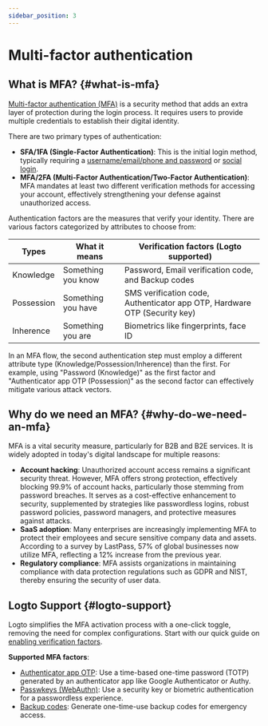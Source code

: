 ```yaml
---
sidebar_position: 3
---
```


# Multi-factor authentication

## What is MFA? \{#what-is-mfa}

[Multi-factor authentication (MFA)](https://auth.wiki/mfa) is a security method that adds an extra layer of protection during the login process. It requires users to provide multiple credentials to establish their digital identity.

There are two primary types of authentication:

- **SFA/1FA (Single-Factor Authentication)**: This is the initial login method, typically requiring a [username/email/phone and password](/end-user-flows/sign-up-and-sign-in/sign-in) or [social login](/end-user-flows/sign-up-and-sign-in/social-sign-in).
- **MFA/2FA (Multi-Factor Authentication/Two-Factor Authentication)**: MFA mandates at least two different verification methods for accessing your account, effectively strengthening your defense against unauthorized access.

Authentication factors are the measures that verify your identity. There are various factors categorized by attributes to choose from:

| Types      | What it means      | Verification factors (Logto supported)                                    |
| ---------- | ------------------ | ------------------------------------------------------------------------- |
| Knowledge  | Something you know | Password, Email verification code, and Backup codes                       |
| Possession | Something you have | SMS verification code, Authenticator app OTP, Hardware OTP (Security key) |
| Inherence  | Something you are  | Biometrics like fingerprints, face ID                                     |

In an MFA flow, the second authentication step must employ a different attribute type (Knowledge/Possession/Inherence) than the first. For example, using "Password (Knowledge)" as the first factor and "Authenticator app OTP (Possession)" as the second factor can effectively mitigate various attack vectors.

## Why do we need an MFA? \{#why-do-we-need-an-mfa}

MFA is a vital security measure, particularly for B2B and B2E services. It is widely adopted in today's digital landscape for multiple reasons:

- **Account hacking**: Unauthorized account access remains a significant security threat. However, MFA offers strong protection, effectively blocking 99.9% of account hacks, particularly those stemming from password breaches. It serves as a cost-effective enhancement to security, supplemented by strategies like passwordless logins, robust password policies, password managers, and protective measures against attacks.
- **SaaS adoption**: Many enterprises are increasingly implementing MFA to protect their employees and secure sensitive company data and assets. According to a survey by LastPass, 57% of global businesses now utilize MFA, reflecting a 12% increase from the previous year.
- **Regulatory compliance**: MFA assists organizations in maintaining compliance with data protection regulations such as GDPR and NIST, thereby ensuring the security of user data.

## Logto Support \{#logto-support}

Logto simplifies the MFA activation process with a one-click toggle, removing the need for complex configurations. Start with our quick guide on [enabling verification factors](/end-user-flows/mfa/configure-mfa).

**Supported MFA factors**:

- [Authenticator app OTP](/end-user-flows/mfa/authenticator-app-otp): Use a time-based one-time password (TOTP) generated by an authenticator app like Google Authenticator or Authy.
- [Passwkeys (WebAuthn)](/end-user-flows/mfa/webauthn): Use a security key or biometric authentication for a passwordless experience.
- [Backup codes](/end-user-flows/mfa/backup-codes): Generate one-time-use backup codes for emergency access.
